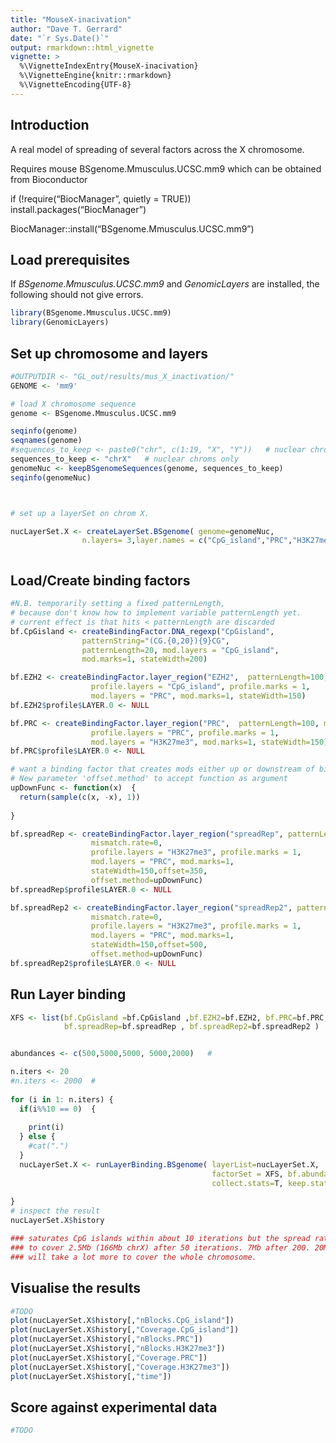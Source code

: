 ---
title: "MouseX-inacivation"
author: "Dave T. Gerrard"
date: "`r Sys.Date()`"
output: rmarkdown::html_vignette
vignette: >
  %\VignetteIndexEntry{MouseX-inacivation}
  %\VignetteEngine{knitr::rmarkdown}
  %\VignetteEncoding{UTF-8}
---

## Introduction


A real model of spreading of several factors across the X chromosome.


Requires mouse BSgenome.Mmusculus.UCSC.mm9 which can be obtained from Bioconductor

  if (!require("BiocManager", quietly = TRUE))
    install.packages("BiocManager")

  BiocManager::install("BSgenome.Mmusculus.UCSC.mm9")


## Load prerequisites


If  _BSgenome.Mmusculus.UCSC.mm9_ and _GenomicLayers_ are installed, the following should not give errors.

```{r load-libs, echo=TRUE, eval =F}
library(BSgenome.Mmusculus.UCSC.mm9)
library(GenomicLayers)
```




## Set up chromosome and layers
```{r loadGenome, eval =F}
#OUTPUTDIR <- "GL_out/results/mus_X_inactivation/"
GENOME <- 'mm9'

# load X chromosome sequence 
genome <- BSgenome.Mmusculus.UCSC.mm9 

seqinfo(genome)
seqnames(genome)
#sequences_to_keep <- paste0("chr", c(1:19, "X", "Y"))   # nuclear chroms only
sequences_to_keep <- "chrX"   # nuclear chroms only
genomeNuc <- keepBSgenomeSequences(genome, sequences_to_keep)
seqinfo(genomeNuc)



# set up a layerSet on chrom X.

nucLayerSet.X <- createLayerSet.BSgenome( genome=genomeNuc, 
                n.layers= 3,layer.names = c("CpG_island","PRC","H3K27me3"))



```


## Load/Create binding factors
```{r createBfs, eval =F}
#N.B. temporarily setting a fixed patternLength, 
# because don't know how to implement variable patternLength yet.
# current effect is that hits < patternLength are discarded
bf.CpGisland <- createBindingFactor.DNA_regexp("CpGisland", 
                patternString="(CG.{0,20}){9}CG",  
                patternLength=20, mod.layers = "CpG_island", 
                mod.marks=1, stateWidth=200)

bf.EZH2 <- createBindingFactor.layer_region("EZH2",  patternLength=100, mismatch.rate=0, 
                  profile.layers = "CpG_island", profile.marks = 1,  
                  mod.layers = "PRC", mod.marks=1, stateWidth=150)
bf.EZH2$profile$LAYER.0 <- NULL

bf.PRC <- createBindingFactor.layer_region("PRC",  patternLength=100, mismatch.rate=0, 
                  profile.layers = "PRC", profile.marks = 1,  
                  mod.layers = "H3K27me3", mod.marks=1, stateWidth=150)
bf.PRC$profile$LAYER.0 <- NULL

# want a binding factor that creates mods either up or downstream of binding site. 
# New parameter 'offset.method' to accept function as argument
upDownFunc <- function(x)  {
  return(sample(c(x, -x), 1))
  
}

bf.spreadRep <- createBindingFactor.layer_region("spreadRep", patternLength=100,
                  mismatch.rate=0, 
                  profile.layers = "H3K27me3", profile.marks = 1, 
                  mod.layers = "PRC", mod.marks=1, 
                  stateWidth=150,offset=350, 
                  offset.method=upDownFunc)
bf.spreadRep$profile$LAYER.0 <- NULL

bf.spreadRep2 <- createBindingFactor.layer_region("spreadRep2", patternLength=100,
                  mismatch.rate=0, 
                  profile.layers = "H3K27me3", profile.marks = 1, 
                  mod.layers = "PRC", mod.marks=1, 
                  stateWidth=150,offset=500, 
                  offset.method=upDownFunc)
bf.spreadRep2$profile$LAYER.0 <- NULL

```





## Run Layer binding

```{r run-binding, echo=TRUE, eval =F}





XFS <- list(bf.CpGisland =bf.CpGisland ,bf.EZH2=bf.EZH2, bf.PRC=bf.PRC, 
            bf.spreadRep=bf.spreadRep , bf.spreadRep2=bf.spreadRep2 )


abundances <- c(500,5000,5000, 5000,2000)   #

n.iters <- 20
#n.iters <- 2000  #  
                
for (i in 1: n.iters) {
  if(i%%10 == 0)  {
    
    print(i)
  } else {
    #cat(".") 
  }
  nucLayerSet.X <- runLayerBinding.BSgenome( layerList=nucLayerSet.X, 
                                             factorSet = XFS, bf.abundances =abundances, 
                                             collect.stats=T, keep.stats = T)
  
}
# inspect the result
nucLayerSet.X$history

### saturates CpG islands within about 10 iterations but the spread rate slows 
### to cover 2.5Mb (166Mb chrX) after 50 iterations. 7Mb after 200. 20Mb after 2000
### will take a lot more to cover the whole chromosome. 

```



## Visualise the results
```{r , eval =F}
#TODO
plot(nucLayerSet.X$history[,"nBlocks.CpG_island"])
plot(nucLayerSet.X$history[,"Coverage.CpG_island"])
plot(nucLayerSet.X$history[,"nBlocks.PRC"])
plot(nucLayerSet.X$history[,"nBlocks.H3K27me3"])
plot(nucLayerSet.X$history[,"Coverage.PRC"])
plot(nucLayerSet.X$history[,"Coverage.H3K27me3"])
plot(nucLayerSet.X$history[,"time"])
```



## Score against experimental data
```{r , eval =F}
#TODO
```
